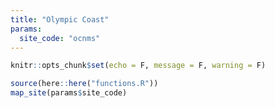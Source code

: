 ```yaml
---
title: "Olympic Coast"
params:
  site_code: "ocnms"
---
```

```r
knitr::opts_chunk$set(echo = F, message = F, warning = F)
```
```r
source(here::here("functions.R"))
map_site(params$site_code)
```
